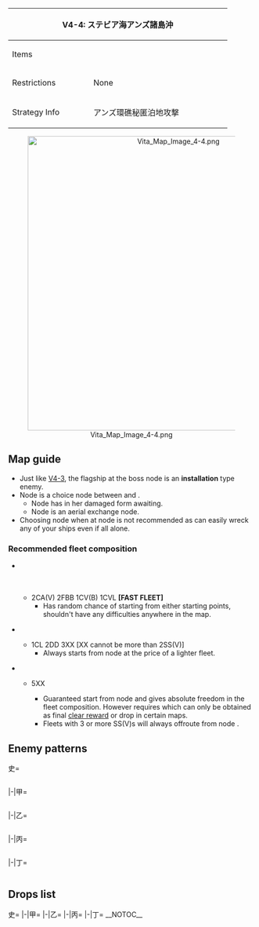{| class="article-table" style="width:100%;"
|-
! colspan="2" style="text-align:center;width:70%;" | V4-4: ステビア海アンズ諸島沖
| rowspan="3" style="text-align:center;width:30%;" | [[File:Vita Map Banner 4-4.png|400px]]
|-
! Items
| {{Ammo}}
|-
! Restrictions
| None
|-
! Strategy Info
|アンズ環礁秘匿泊地攻撃
|カレー洋からステビア海を臨む海域に敵秘匿艦隊泊地が発見<br>された！精鋭艦隊による同泊地への殴り込みを敢行し、敵残<br>存戦力の活動を封殺せよ！
|}
<center>[[File:Vita Map Image 4-4.png|600px]]</center>
==Map guide==
{{Map/Branching
|id = V4-4
|0 -> B,A = *Meet any of the following requirements to route to B:
**CL ≧ 1, DD ≧ 2
**{{ShipLink|Akitsushima}} in the fleet
*Else, random routing (30% chance for B, 70% chance for A)
|A -> C/storm = *Meet any of the following requirements :
**'''Slow fleet'''
**(F)BB(V) + CV(B) ≧ 4
**CV(L/B) ≧ 4
|A -> D/empty =*Do not meet the requirements for C
|D/empty -> G,F =*Choice node
|F -> E/empty =*Meet any of the following requirements :
**SS(V) ≧ 3
**(F)BB(V) + CV(B) = 6
|F -> I = *Do not meet the requirements for E and meet any of the following ones :
**DD = 0
**(F)BB(V) + CV(B) = 5
**CV(L/B) = 5
|F -> H/empty = *Do not meet the requirements for I or E
|D/empty -> G,F =*Choice node
|H/empty -> I,K =*Choice node
|I -> E/empty =*Fail the LoS check
|I -> N =*Pass the LoS check
|L -> N = *Do not meet the requirements for J or M
|L -> J/resource, M/empty = *SS(V) ≧ 1 '''FORCES''' M.
*Otherwise, random between J and M (50%/50% chance) if LoS check failed.
}}
*Just like [[Kancolle Kai:Sandbox/Area 4#/V4-3|V4-3]], the flagship at the boss node {{Event/Route|N|red}} is an '''installation''' type enemy.
*Node {{Event/Route|D|blue}} is a choice node between {{Event/Route|G|red}} and {{Event/Route|F|orange}}.
**Node {{Event/Route|G|red}} has {{ShipLink|Harbour Princess/II|text=Harbour Princess}} in her damaged form awaiting.
**Node {{Event/Route|F|orange}} is an aerial exchange node.
*Choosing node {{Event/Route|G|red}} when at node {{Event/Route|D|blue}} is not recommended as {{ShipLink|Harbour Princess/II|text=Harbour Princess}} can easily wreck any of your ships even if all alone.

===Recommended fleet composition===
*{{Event/Route|A|red|D|blue|F|orange|I|red|N|red}}<br>{{Event/Route|A|red|D|blue|G|red|H|blue|I|red|N|red}}<br>{{Event/Route|B|red|D|blue|F|orange|I|red|N|red}}<br>{{Event/Route|B|red|D|blue|G|red|H|blue|I|red|N|red}}
**2CA(V) 2FBB 1CV(B) 1CVL '''[FAST FLEET]'''
***Has random chance of starting from either starting points, shouldn't have any difficulties anywhere in the map.

*{{Event/Route|B|red|D|blue|F|orange|I|red|N|red}}<br>{{Event/Route|B|red|D|blue|G|red|H|blue|I|red|N|red}}
**1CL 2DD 3XX [XX cannot be more than 2SS(V)]
***Always starts from node {{Event/Route|B|red}} at the price of a lighter fleet.

*{{Event/Route|B|red|D|blue|F|orange|I|red|N|red}}<br>{{Event/Route|B|red|D|blue|G|red|H|blue|I|red|N|red}}
**{{ShipLink|Akitsushima}} 5XX
***Guaranteed start from node {{Event/Route|B|red}} and gives absolute freedom in the fleet composition. However requires {{ShipLink|Akitsushima}} which can only be obtained as final [[KanColle_Kai#Reward_Kanmusu|clear reward]] or drop in certain maps.
***Fleets with 3 or more SS(V)s will always offroute from node {{Event/Route|F|orange}}.

==Enemy patterns==
<tabber>史=
<div class="scrollable" style="width:800px;max-height:400px;overflow:auto;">
{{Map/Nodes|name=東洋再編成水上部隊
|A
|Normal/BaseXP
|{{Formation|Line Ahead}}{{Formation|Double Line}}
|270
|543
|543
|527
|555
|576
|576
|-
|A
|Normal/BaseXP
|{{Formation|Line Ahead}}{{Formation|Double Line}}
|230
|543
|527
|527
|555
|576
|576
|-
}}
{{Map/Nodes|name=東洋艦隊残存水上部隊
|B
|Normal/BaseXP
|{{Formation|Line Ahead}}{{Formation|Double Line}}
|160
|597
|527
|559
|576
|575
|-
|B
|Normal/BaseXP
|{{Formation|Line Ahead}}{{Formation|Double Line}}
|130
|555
|527
|559
|526
|575
|-
}}
{{Map/Nodes|name=東洋艦隊残存機動部隊
|F
|Aerial/BaseXP
|{{Formation|Diamond}}
|230
|579
|560
|527
|592
|576
|576
|-
|F
|Aerial/BaseXP
|{{Formation|Diamond}}
|220
|579
|560
|527
|592
|575
|575
|-
|F
|Aerial/BaseXP
|{{Formation|Diamond}}
|210
|579
|527
|592
|575
|575
|575
|-
}}
{{Map/Nodes|name=再建中港湾部
|G
|Normal/BaseXP
|{{Formation|Diamond}}
|330
|613
|558
|575
|575
|-
|G
|Normal/BaseXP
|{{Formation|Diamond}}
|320
|613
|526
|575
|575
|-
|G
|Normal/BaseXP
|{{Formation|Diamond}}
|310
|613
|526
|526
|575
|-
}}
{{Map/Nodes|name=秘匿泊地 補給艦隊
|I
|Normal/BaseXP
|{{Formation|Line Ahead}}{{Formation|Double Line}}
|300
|601
|558
|558
|597
|576
|576
|-
|I
|Normal/BaseXP
|{{Formation|Line Ahead}}{{Formation|Double Line}}
|250
|601
|558
|558
|555
|575
|575
|-
}}
{{Map/Nodes|name=ステビア海潜水哨戒線
|K
|Normal/BaseXP
|{{Formation|Echelon}}{{Formation|Line Abreast}}
|180
|535
|533
|533
|533
|-
|K
|Normal/BaseXP
|{{Formation|Echelon}}{{Formation|Line Abreast}}
|140
|535
|533
|531
|531
|-
}}
{{Map/Nodes|name=秘匿泊地 増援部隊
|L
|Normal/BaseXP
|{{Formation|Line Ahead}}{{Formation|Double Line}}
|300
|543
|527
|555
|576
|576
|572
|-
|L
|Normal/BaseXP
|{{Formation|Line Ahead}}{{Formation|Double Line}}
|250
|529
|527
|555
|576
|576
|572
|-
}}
{{Map/Nodes|name=アンズ環礁秘匿泊地
|N
|Boss/BaseXP
|{{Formation|Line Ahead}}{{Formation|Diamond}}
|500
|612
|551
|551
|555
|558
|558
|-
}}
</div> <!-- overflow -->
|-|甲=
<div class="scrollable" style="width:800px;max-height:400px;overflow:auto;">
{{Map/Nodes|name=東洋再編成水上部隊
|A
|Normal/BaseXP
|{{Formation|Line Ahead}}
|230
|543
|527
|527
|555
|576
|576
|-
|A
|Normal/BaseXP
|{{Formation|Double Line}}
|220
|543
|527
|527
|555
|576
|576
|-
|A
|Normal/BaseXP
|{{Formation|Line Ahead}}{{Formation|Double Line}}
|200
|543
|527
|527
|576
|575
|575
|-
}}
{{Map/Nodes|name=東洋艦隊残存水上部隊
|B
|Normal/BaseXP
|{{Formation|Double Line}}
|160
|597
|527
|559
|576
|575
|-
|B
|Normal/BaseXP
|{{Formation|Line Ahead}}{{Formation|Double Line}}
|130
|555
|527
|559
|526
|575
|-
|B
|Normal/BaseXP
|{{Formation|Line Ahead}}
|110
|555
|527
|521
|526
|575
|-
}}
{{Map/Nodes|name=東洋艦隊残存機動部隊
|F
|Aerial/BaseXP
|{{Formation|Diamond}}
|210
|579
|527
|592
|575
|575
|575
|-
|F
|Aerial/BaseXP
|{{Formation|Diamond}}
|200
|579
|527
|591
|575
|575
|575
|-
|F
|Aerial/BaseXP
|{{Formation|Diamond}}
|160
|528
|527
|591
|575
|575
|575
|-
}}
{{Map/Nodes|name=再建中港湾部
|G
|Normal/BaseXP
|{{Formation|Diamond}}
|310
|613
|526
|526
|575
|-
|G
|Normal/BaseXP
|{{Formation|Diamond}}
|300
|613
|526
|526
|526
|-
|G
|Normal/BaseXP
|{{Formation|Diamond}}
|290
|613
|526
|513
|513
|-
|G
|Normal/BaseXP
|{{Formation|Diamond}}
|280
|613
|513
|513
|513
|-
}}
{{Map/Nodes|name=秘匿泊地 補給艦隊
|I
|Normal/BaseXP
|{{Formation|Line Ahead}}{{Formation|Double Line}}
|250
|601
|558
|558
|555
|575
|575
|-
|I
|Normal/BaseXP
|{{Formation|Line Ahead}}{{Formation|Double Line}}
|220
|601
|558
|526
|526
|575
|575
|-
}}
{{Map/Nodes|name=ステビア海潜水哨戒線
|K
|Normal/BaseXP
|{{Formation|Echelon}}{{Formation|Line Abreast}}
|140
|535
|533
|531
|531
|-
|K
|Normal/BaseXP
|{{Formation|Echelon}}{{Formation|Line Abreast}}
|120
|535
|533
|531
|-
}}
{{Map/Nodes|name=秘匿泊地 増援部隊
|L
|Normal/BaseXP
|{{Formation|Line Ahead}}{{Formation|Double Line}}
|250
|529
|527
|555
|576
|576
|572
|-
|L
|Normal/BaseXP
|{{Formation|Line Ahead}}{{Formation|Double Line}}
|200
|529
|527
|554
|575
|575
|571
|-
}}
{{Map/Nodes|name=アンズ環礁秘匿泊地
|N
|Boss/BaseXP
|{{Formation|Line Ahead}}{{Formation|Diamond}}
|450
|611
|550
|550
|575
|526
|526
|-
}}
</div> <!-- overflow -->
|-|乙=
<div class="scrollable" style="width:800px;max-height:400px;overflow:auto;">
{{Map/Nodes|name=東洋再編成水上部隊
|A
|Normal/BaseXP
|{{Formation|Line Ahead}}{{Formation|Double Line}}
|200
|543
|527
|527
|576
|575
|575
|-
|A
|Normal/BaseXP
|{{Formation|Line Ahead}}
|150
|543
|522
|522
|575
|575
|575
|-
}}
{{Map/Nodes|name=東洋艦隊残存水上部隊
|B
|Normal/BaseXP
|{{Formation|Line Ahead}}{{Formation|Double Line}}
|110
|555
|527
|521
|526
|575
|-
|B
|Normal/BaseXP
|{{Formation|Double Line}}
|100
|555
|527
|521
|513
|575
|-
}}
{{Map/Nodes|name=東洋艦隊残存機動部隊
|F
|Aerial/BaseXP
|{{Formation|Diamond}}
|200
|579
|527
|591
|575
|575
|575
|-
|F
|Aerial/BaseXP
|{{Formation|Diamond}}
|160
|528
|527
|591
|575
|575
|575
|-
|F
|Aerial/BaseXP
|{{Formation|Diamond}}
|140
|528
|527
|591
|575
|501
|501
|-
}}
{{Map/Nodes|name=再建中港湾部
|G
|Normal/BaseXP
|{{Formation|Diamond}}
|290
|613
|526
|513
|513
|-
|G
|Normal/BaseXP
|{{Formation|Diamond}}
|280
|613
|513
|513
|513
|-
|G
|Normal/BaseXP
|{{Formation|Diamond}}
|270
|613
|513
|513
|-
|G
|Normal/BaseXP
|{{Formation|Diamond}}
|260
|613
|513
|-
}}
{{Map/Nodes|name=秘匿泊地 補給艦隊
|I
|Normal/BaseXP
|{{Formation|Line Ahead}}{{Formation|Double Line}}
|220
|601
|558
|526
|526
|575
|575
|-
|I
|Normal/BaseXP
|{{Formation|Double Line}}
|200
|558
|526
|526
|597
|575
|575
|-
}}
{{Map/Nodes|name=ステビア海潜水哨戒線
|K
|Normal/BaseXP
|{{Formation|Echelon}}{{Formation|Line Abreast}}
|140
|535
|533
|531
|531
|-
|K
|Normal/BaseXP
|{{Formation|Echelon}}{{Formation|Line Abreast}}
|120
|535
|533
|531
|-
|K
|Normal/BaseXP
|{{Formation|Echelon}}{{Formation|Line Abreast}}
|110
|533
|531
|531
|-
}}
{{Map/Nodes|name=秘匿泊地 増援部隊
|L
|Normal/BaseXP
|{{Formation|Line Ahead}}{{Formation|Double Line}}
|200
|529
|527
|554
|575
|575
|571
|-
|L
|Normal/BaseXP
|{{Formation|Line Ahead}}{{Formation|Double Line}}
|170
|529
|527
|575
|501
|501
|571
|-
}}
{{Map/Nodes|name=アンズ環礁秘匿泊地
|N
|Boss/BaseXP
|{{Formation|Diamond}}
|400
|610
|550
|550
|575
|526
|526
|-
|N
|Boss/BaseXP
|{{Formation|Diamond}}
|370
|610
|550
|550
|501
|526
|526
|-
|N
|Boss/BaseXP
|{{Formation|Diamond}}
|340
|605
|549
|549
|501
|526
|526
|-
}}
</div> <!-- overflow -->
|-|丙=
<div class="scrollable" style="width:800px;max-height:400px;overflow:auto;">
{{Map/Nodes|name=東洋再編成水上部隊
|A
|Normal/BaseXP
|{{Formation|Line Ahead}}
|150
|543
|522
|522
|575
|575
|575
|-
|A
|Normal/BaseXP
|{{Formation|Line Ahead}}{{Formation|Double Line}}
|120
|542
|522
|522
|575
|575
|575
|-
}}
{{Map/Nodes|name=東洋艦隊残存水上部隊
|B
|Normal/BaseXP
|{{Formation|Double Line}}
|100
|555
|527
|521
|513
|575
|-
|B
|Normal/BaseXP
|{{Formation|Double Line}}
|90
|555
|522
|521
|513
|501
|-
|B
|Normal/BaseXP
|{{Formation|Double Line}}
|80
|519
|522
|513
|513
|501
|-
}}
{{Map/Nodes|name=東洋艦隊残存機動部隊
|F
|Aerial/BaseXP
|{{Formation|Diamond}}
|140
|528
|527
|591
|575
|501
|501
|-
|F
|Aerial/BaseXP
|{{Formation|Diamond}}
|120
|525
|522
|591
|575
|501
|501
|-
|F
|Aerial/BaseXP
|{{Formation|Diamond}}
|110
|525
|522
|519
|575
|501
|501
|-
}}
{{Map/Nodes|name=再建中港湾部
|G
|Normal/BaseXP
|{{Formation|Diamond}}
|270
|613
|513
|513
|-
|G
|Normal/BaseXP
|{{Formation|Diamond}}
|260
|613
|513
|-
|G
|Normal/BaseXP
|{{Formation|Diamond}}
|250
|613
|-
}}
{{Map/Nodes|name=秘匿泊地 補給艦隊
|I
|Normal/BaseXP
|{{Formation|Double Line}}
|200
|558
|526
|526
|597
|575
|575
|-
|I
|Normal/BaseXP
|{{Formation|Double Line}}
|190
|558
|526
|526
|597
|501
|501
|-
|I
|Normal/BaseXP
|{{Formation|Double Line}}
|180
|558
|513
|513
|575
|501
|501
|-
}}
{{Map/Nodes|name=ステビア海潜水哨戒線
|K
|Normal/BaseXP
|{{Formation|Echelon}}{{Formation|Line Abreast}}
|110
|533
|531
|531
|-
|K
|Normal/BaseXP
|{{Formation|Echelon}}
|100
|533
|530
|530
|-
}}
{{Map/Nodes|name=秘匿泊地 増援部隊
|L
|Normal/BaseXP
|{{Formation|Line Ahead}}{{Formation|Double Line}}
|170
|529
|527
|575
|501
|501
|571
|-
|L
|Normal/BaseXP
|{{Formation|Double Line}}
|140
|529
|522
|575
|501
|501
|570
|-
}}
{{Map/Nodes|name=アンズ環礁秘匿泊地
|N
|Boss/BaseXP
|{{Formation|Diamond}}
|370
|610
|550
|550
|501
|526
|526
|-
|N
|Boss/BaseXP
|{{Formation|Diamond}}
|340
|605
|549
|549
|501
|526
|526
|-
|N
|Boss/BaseXP
|{{Formation|Diamond}}
|320
|605
|549
|549
|501
|513
|513
|-
}}
</div> <!-- overflow -->
|-|丁=
<div class="scrollable" style="width:800px;max-height:400px;overflow:auto;">
{{Map/Nodes|name=東洋再編成水上部隊
|A
|Normal/BaseXP
|{{Formation|Line Ahead}}{{Formation|Double Line}}
|120
|542
|522
|522
|575
|575
|575
|-
}}
{{Map/Nodes|name=東洋艦隊残存水上部隊
|B
|Normal/BaseXP
|{{Formation|Double Line}}
|90
|555
|522
|521
|513
|501
|-
|B
|Normal/BaseXP
|{{Formation|Double Line}}
|80
|519
|522
|513
|513
|501
|-
}}
{{Map/Nodes|name=東洋艦隊残存機動部隊
|F
|Aerial/BaseXP
|{{Formation|Diamond}}
|110
|525
|522
|519
|575
|501
|501
|-
|F
|Aerial/BaseXP
|{{Formation|Diamond}}
|100
|525
|522
|518
|501
|501
|-
}}
{{Map/Nodes|name=再建中港湾部
|G
|Normal/BaseXP
|{{Formation|Diamond}}
|260
|613
|513
|-
|G
|Normal/BaseXP
|{{Formation|Diamond}}
|250
|613
|-
}}
{{Map/Nodes|name=秘匿泊地 補給艦隊
|I
|Normal/BaseXP
|{{Formation|Double Line}}
|190
|558
|526
|526
|597
|501
|501
|-
|I
|Normal/BaseXP
|{{Formation|Double Line}}
|180
|558
|513
|513
|575
|501
|501
|-
}}
{{Map/Nodes|name=ステビア海潜水哨戒線
|K
|Normal/BaseXP
|{{Formation|Echelon}}{{Formation|Line Abreast}}
|110
|533
|531
|531
|-
|K
|Normal/BaseXP
|{{Formation|Echelon}}
|100
|533
|530
|530
|-
}}
{{Map/Nodes|name=秘匿泊地 増援部隊
|L
|Normal/BaseXP
|{{Formation|Double Line}}
|170
|529
|527
|575
|501
|501
|571
|-
|L
|Normal/BaseXP
|{{Formation|Double Line}}
|140
|529
|522
|575
|501
|501
|570
|-
}}
{{Map/Nodes|name=アンズ環礁秘匿泊地
|N
|Boss/BaseXP
|{{Formation|Diamond}}
|320
|605
|549
|549
|501
|513
|513
|-
|N
|Boss/BaseXP
|{{Formation|Diamond}}
|300
|605
|501
|501
|513
|513
|-
}}
</div> <!-- overflow -->
</tabber>

==Drops list==
<tabber>史=
{{Map/Drops
|regular = true
|no_legend = true
|filter_button = true
|nodes =  A, B, F, G, I, K, L, N
|boss = N
|{{ShipFrom|441}} : G, L, N
|{{ShipFrom|120}} : G, I, L,
|{{ShipFrom|122}} : G, I, L,
|{{ShipFrom|110}} : G, I, L, N
|{{ShipFrom|90}} : G, I, L, N
|{{ShipFrom|124}} : G, I, L, N
|{{ShipFrom|125}} : G, I, L, N
|{{ShipFrom|78}} : G, I, L, N
|{{ShipFrom|86}} : G, I, L, N
|{{ShipFrom|79}} : G, I, L, N
|{{ShipFrom|85}} : G, I, L, N
|{{ShipFrom|69}} : F, G, I, K, L, N
|{{ShipFrom|70}} : G, I, K, L, N
|{{ShipFrom|76}} : G, I, K, L, N
|{{ShipFrom|54}} : G, I, K, L, N
|{{ShipFrom|23}} : F, G, I, K, L, N
|{{ShipFrom|9}} : F, G, I, K, L, N
|{{ShipFrom|10}} : A, B, F, G, I, K, L, N
|{{ShipFrom|32}} : A, B, F, G, I, K, L, N
|{{ShipFrom|17}} : A, F, G, I, K, L, N
|{{ShipFrom|18}} : A, B, F, G, I, K, L, N
|{{ShipFrom|48}} : A, F, G, I, K, L, N
|{{ShipFrom|49}} : A, F, G, I, K, L, N
|{{ShipFrom|12}} : A, B, F, G, I, K, L, N
|{{ShipFrom|171}} : N
|{{ShipFrom|442}} : N
|{{ShipFrom|175}} : N
|{{ShipFrom|174}} : N
|{{ShipFrom|91}} : N
|{{ShipFrom|111}} : N
|{{ShipFrom|170}} : N
|{{ShipFrom|169}} : N
|{{ShipFrom|168}} : N
|{{ShipFrom|71}} : N
|{{ShipFrom|72}} : N
}}
|-|甲=
{{Map/Drops
|regular = true
|no_legend = true
|filter_button = true
|nodes =  A, B, F, G, I, K, L, N
|boss = N
|{{ShipFrom|441}} : G, L, N
|{{ShipFrom|120}} : G, L,
|{{ShipFrom|122}} : G, I, L,
|{{ShipFrom|110}} : G, I, L, N
|{{ShipFrom|90}} : G, I, L, N
|{{ShipFrom|124}} : G, I, L, N
|{{ShipFrom|125}} : G, I, L, N
|{{ShipFrom|78}} : G, I, L, N
|{{ShipFrom|86}} : G, I, L, N
|{{ShipFrom|79}} : G, I, L, N
|{{ShipFrom|85}} : G, I, L, N
|{{ShipFrom|69}} : F, G, I, K, L, N
|{{ShipFrom|70}} : G, I, K, L, N
|{{ShipFrom|76}} : G, I, K, L, N
|{{ShipFrom|54}} : F, G, I, K, L, N
|{{ShipFrom|23}} : F, G, I, K, L, N
|{{ShipFrom|9}} : F, G, I, K, L, N
|{{ShipFrom|10}} : A, B, F, G, I, K, L, N
|{{ShipFrom|32}} : A, B, F, G, I, K, L, N
|{{ShipFrom|17}} : A, F, G, I, K, L, N
|{{ShipFrom|18}} : A, B, F, G, I, K, L, N
|{{ShipFrom|48}} : A, F, G, I, K, L, N
|{{ShipFrom|49}} : A, F, G, I, K, L, N
|{{ShipFrom|12}} : A, B, F, G, I, K, L, N
|{{ShipFrom|171}} : N
|{{ShipFrom|442}} : N
|{{ShipFrom|175}} : N
|{{ShipFrom|174}} : N
|{{ShipFrom|91}} : N
|{{ShipFrom|111}} : N
|{{ShipFrom|170}} : N
|{{ShipFrom|169}} : N
|{{ShipFrom|168}} : N
|{{ShipFrom|71}} : N
|{{ShipFrom|72}} : N
}}
|-|乙=
{{Map/Drops
|regular = true
|no_legend = true
|filter_button = true
|nodes =  A, B, F, G, I, K, L, N
|boss = N
|{{ShipFrom|441}} : N
|{{ShipFrom|120}} : G, L,
|{{ShipFrom|122}} : G, L,
|{{ShipFrom|110}} : G, I, L, N
|{{ShipFrom|90}} : G, I, L, N
|{{ShipFrom|124}} : G, I, L, N
|{{ShipFrom|125}} : G, I, L, N
|{{ShipFrom|78}} : G, I, L, N
|{{ShipFrom|86}} : G, I, L, N
|{{ShipFrom|79}} : G, I, L, N
|{{ShipFrom|85}} : G, I, L, N
|{{ShipFrom|69}} : F, G, I, K, L, N
|{{ShipFrom|70}} : G, I, K, L, N
|{{ShipFrom|76}} : F, G, I, K, L, N
|{{ShipFrom|54}} : F, G, I, K, L, N
|{{ShipFrom|23}} : F, G, I, K, L, N
|{{ShipFrom|9}} : A, F, G, I, K, L, N
|{{ShipFrom|10}} : A, B, F, G, I, K, L, N
|{{ShipFrom|32}} : A, B, F, G, I, K, L, N
|{{ShipFrom|17}} : A, F, G, I, K, L, N
|{{ShipFrom|18}} : A, B, F, G, I, K, L, N
|{{ShipFrom|48}} : A, F, G, I, K, L, N
|{{ShipFrom|49}} : A, F, G, I, K, L, N
|{{ShipFrom|12}} : A, B, F, G, I, K, L, N
|{{ShipFrom|442}} : N
|{{ShipFrom|175}} : N
|{{ShipFrom|174}} : N
|{{ShipFrom|91}} : N
|{{ShipFrom|111}} : N
|{{ShipFrom|170}} : N
|{{ShipFrom|169}} : N
|{{ShipFrom|168}} : N
|{{ShipFrom|71}} : N
|{{ShipFrom|72}} : N
}}
|-|丙=
{{Map/Drops
|regular = true
|no_legend = true
|filter_button = true
|nodes =  A, B, F, G, I, K, L, N
|boss = N
|{{ShipFrom|441}} : N
|{{ShipFrom|120}} : G,
|{{ShipFrom|122}} : G, L,
|{{ShipFrom|110}} : G, L, N
|{{ShipFrom|90}} : G, I, L, N
|{{ShipFrom|124}} : G, I, L, N
|{{ShipFrom|125}} : G, I, L, N
|{{ShipFrom|78}} : G, I, L, N
|{{ShipFrom|86}} : G, I, L, N
|{{ShipFrom|79}} : G, I, L, N
|{{ShipFrom|85}} : G, I, K, L, N
|{{ShipFrom|69}} : A, F, G, I, K, L, N
|{{ShipFrom|70}} : F, G, I, K, L, N
|{{ShipFrom|76}} : F, G, I, K, L, N
|{{ShipFrom|54}} : F, G, I, K, L, N
|{{ShipFrom|23}} : A, F, G, I, K, L, N
|{{ShipFrom|9}} : A, F, G, I, K, L, N
|{{ShipFrom|10}} : A, B, F, G, I, K, L, N
|{{ShipFrom|32}} : A, B, F, G, I, K, L, N
|{{ShipFrom|17}} : A, F, G, I, K, L, N
|{{ShipFrom|18}} : A, B, F, G, I, K, L, N
|{{ShipFrom|48}} : A, F, G, I, K, L, N
|{{ShipFrom|49}} : A, F, G, I, K, L, N
|{{ShipFrom|12}} : A, B, F, G, I, K, L, N
|{{ShipFrom|175}} : N
|{{ShipFrom|174}} : N
|{{ShipFrom|91}} : N
|{{ShipFrom|111}} : N
|{{ShipFrom|170}} : N
|{{ShipFrom|169}} : N
|{{ShipFrom|168}} : N
|{{ShipFrom|71}} : N
|{{ShipFrom|72}} : N
}}
|-|丁=
{{Map/Drops
|regular = true
|no_legend = true
|filter_button = true
|nodes =  A, B, F, G, I, K, L, N
|boss = N
|{{ShipFrom|122}} : G, L,
|{{ShipFrom|110}} : G, L, N
|{{ShipFrom|90}} : G, L, N
|{{ShipFrom|124}} : G, I, L, N
|{{ShipFrom|125}} : G, I, L, N
|{{ShipFrom|78}} : G, I, L, N
|{{ShipFrom|86}} : G, I, L, N
|{{ShipFrom|79}} : G, I, L, N
|{{ShipFrom|85}} : G, I, K, L, N
|{{ShipFrom|69}} : A, F, G, I, K, L, N
|{{ShipFrom|70}} : F, G, I, K, L, N
|{{ShipFrom|76}} : F, G, I, K, L, N
|{{ShipFrom|54}} : F, G, I, K, L, N
|{{ShipFrom|23}} : A, F, G, I, K, L, N
|{{ShipFrom|9}} : A, F, G, I, K, L, N
|{{ShipFrom|10}} : A, B, F, G, I, K, L, N
|{{ShipFrom|32}} : A, B, F, G, I, K, L, N
|{{ShipFrom|17}} : A, F, G, I, K, L, N
|{{ShipFrom|18}} : A, B, F, G, I, K, L, N
|{{ShipFrom|48}} : A, F, G, I, K, L, N
|{{ShipFrom|49}} : A, F, G, I, K, L, N
|{{ShipFrom|12}} : A, B, F, G, I, K, L, N
|{{ShipFrom|174}} : N
|{{ShipFrom|91}} : N
|{{ShipFrom|111}} : N
|{{ShipFrom|170}} : N
|{{ShipFrom|169}} : N
|{{ShipFrom|168}} : N
|{{ShipFrom|71}} : N
|{{ShipFrom|72}} : N
}}
</tabber>
__NOTOC__